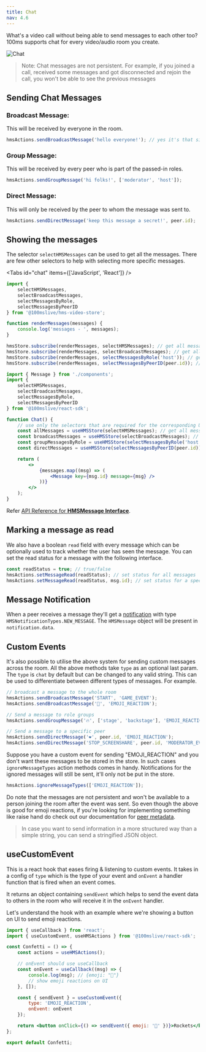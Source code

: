 ```yaml
---
title: Chat
nav: 4.6
---
```


What's a video call without being able to send messages to each other too? 100ms supports chat for every video/audio room you create.

![Chat](/guides/chat.png)

> Note: Chat messages are not persistent. For example, if you joined a call, received some messages and got disconnected and rejoin the call, you won't be able to see the previous messages

## Sending Chat Messages

### Broadcast Message:

This will be received by everyone in the room.

```js
hmsActions.sendBroadcastMessage('hello everyone!'); // yes it's that simple 😉
```

### Group Message:

This will be received by every peer who is part of the passed-in roles.

```js
hmsActions.sendGroupMessage('hi folks!', ['moderator', 'host']);
```

### Direct Message:

This will only be received by the peer to whom the message was sent to.

```js
hmsActions.sendDirectMessage('keep this message a secret!', peer.id);
```

## Showing the messages

The selector `selectHMSMessages` can be used to get all the messages. There are few other selectors to help with selecting
more specific messages.

<Tabs id="chat" items={['JavaScript', 'React']} />

<Tab id='chat-0'>

```js
import {
    selectHMSMessages,
    selectBroadcastMessages,
    selectMessagesByRole,
    selectMessagesByPeerID
} from '@100mslive/hms-video-store';

function renderMessages(messages) {
    console.log('messages - ', messages);
}

hmsStore.subscribe(renderMessages, selectHMSMessages); // get all messages
hmsStore.subscribe(renderMessages, selectBroadcastMessages); // get all broadcasted messages
hmsStore.subscribe(renderMessages, selectMessagesByRole('host')); // get conversation with the host role
hmsStore.subscribe(renderMessages, selectMessagesByPeerID(peer.id)); // get private conversation with peer
```

</Tab>

<Tab id='chat-1'>

```jsx
import { Message } from './components';
import {
    selectHMSMessages,
    selectBroadcastMessages,
    selectMessagesByRole,
    selectMessagesByPeerID
} from '@100mslive/react-sdk';

function Chat() {
    // use only the selectors that are required for the corresponding UI
    const allMessages = useHMSStore(selectHMSMessages); // get all messages
    const broadcastMessages = useHMSStore(selectBroadcastMessages); // get all broadcasted messages
    const groupMessagesByRole = useHMSStore(selectMessagesByRole('host')); // get conversation with the host role
    const directMessages = useHMSStore(selectMessagesByPeerID(peer.id)); // get private conversation with peer

    return (
        <>
            {messages.map((msg) => (
                <Message key={msg.id} message={msg} />
            ))}
        </>
    );
}
```

</Tab>

Refer [API Reference for **HMSMessage Interface**](/api-reference/javascript/v2/interfaces/HMSMessage).

## Marking a message as read

We also have a boolean `read` field with every message which can be optionally used to track whether the user
has seen the message. You can set the read status for a message with the following interface.

```js
const readStatus = true; // true/false
hmsActions.setMessageRead(readStatus); // set status for all messages
hmsActions.setMessageRead(readStatus, msg.id); // set status for a specific message
```

## Message Notification

When a peer receives a message they'll get a [notification](./notifications) with type `HMSNotificationTypes.NEW_MESSAGE`.
The `HMSMessage` object will be present in `notification.data`.

## Custom Events

It's also possible to utilise the above system for sending custom messages across the room. All the above methods
take `type` as an optional last param. The `type` is `chat` by default but can be changed to any valid string. This can
be used to differentiate between different types of messages. For example.

```js
// broadcast a message to the whole room
hmsActions.sendBroadcastMessage('START', 'GAME_EVENT');
hmsActions.sendBroadcastMessage('🚀', 'EMOJI_REACTION');

// Send a message to role groups
hmsActions.sendGroupMessage('🔥', ['stage', 'backstage'], 'EMOJI_REACTION');

// Send a message to a specific peer
hmsActions.sendDirectMessage('❤️', peer.id, 'EMOJI_REACTION');
hmsActions.sendDirectMessage('STOP_SCREENSHARE', peer.id, 'MODERATOR_EVENT');
```

Suppose you have a custom event for sending "EMOJI_REACTION" and you don't want these messages to be stored in the store. In such cases `ignoreMessageTypes` action methods comes in handy. Notifications for the ignored messages will still be sent, it'll only not be put in the store.

```js
hmsActions.ignoreMessageTypes(['EMOJI_REACTION']);
```

Do note that the messages are not persistent and won't be available to a person joining the room after the event
was sent. So even though the above is good for emoji reactions,
if you're looking for implementing something like raise hand do check out our documentation for [peer metadata](../advanced-features/peer-metadata).

> In case you want to send information in a more structured way than a simple string, you can send a stringified JSON object.

## useCustomEvent

This is a react hook that eases firing & listening to custom events. It takes in a config of `type` which is the type of your event and `onEvent` a handler function that is fired when an event comes.

It returns an object containing `sendEvent` which helps to send the event data to others in the room who will receive it in the `onEvent` handler.

Let's understand the hook with an example where we're showing a button on UI to send emoji reactions.

```jsx
import { useCallback } from 'react';
import { useCustomEvent, useHMSActions } from '@100mslive/react-sdk';

const Confetti = () => {
    const actions = useHMSActions();

    // onEvent should use useCallback
    const onEvent = useCallback((msg) => {
        console.log(msg); // {emoji: "🚀"}
        // show emoji reactions on UI
    }, []);

    const { sendEvent } = useCustomEvent({
        type: 'EMOJI_REACTION',
        onEvent: onEvent
    });

    return <button onClick={() => sendEvent({ emoji: '🚀' })}>Rockets</button>;
};

export default Confetti;
```
